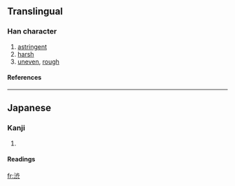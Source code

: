 {{see|澀|澁}}

==Translingual==
===Han character===
{{Han char|rn=85|rad=水|as=08|sn=11|four=|canj=水卜一人 (EYMO)}}
# [[astringent]]
# [[harsh]]
# [[uneven]], [[rough]]
====References====
{{Han ref|kx=0633.371|dkj=17750|dj=1039.200|hdz=31647.061|uh=6E0B|ud=28171}}

----
==Japanese==
===Kanji===
{{ja-kanji|grade=|rs=水08}}
# {{defn|Japanese}} 
====Readings====
{{ja-readings|on=[[じゅう]] (jū)|kun=[[しぶい]] (shibui), [[しぶ]] (shibu)}}

[[fr:渋]]